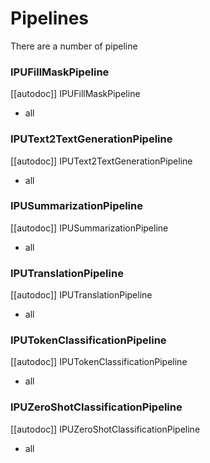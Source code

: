 <!---
Copyright 2023 The HuggingFace Team. All rights reserved.

Licensed under the Apache License, Version 2.0 (the "License");
you may not use this file except in compliance with the License.
You may obtain a copy of the License at

    http://www.apache.org/licenses/LICENSE-2.0

Unless required by applicable law or agreed to in writing, software
distributed under the License is distributed on an "AS IS" BASIS,
WITHOUT WARRANTIES OR CONDITIONS OF ANY KIND, either express or implied.
See the License for the specific language governing permissions and
limitations under the License.
-->

# Pipelines

There are a number of pipeline 



### IPUFillMaskPipeline

[[autodoc]] IPUFillMaskPipeline
  - all

### IPUText2TextGenerationPipeline

[[autodoc]] IPUText2TextGenerationPipeline
  - all

### IPUSummarizationPipeline

[[autodoc]] IPUSummarizationPipeline
  - all

### IPUTranslationPipeline

[[autodoc]] IPUTranslationPipeline
  - all

### IPUTokenClassificationPipeline

[[autodoc]] IPUTokenClassificationPipeline
  - all

### IPUZeroShotClassificationPipeline

[[autodoc]] IPUZeroShotClassificationPipeline
  - all